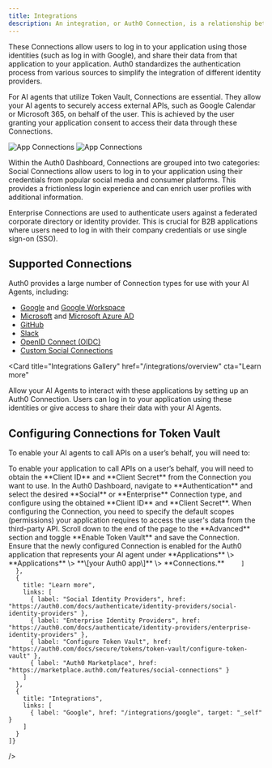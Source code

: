 ```yaml
---
title: Integrations
description: An integration, or Auth0 Connection, is a relationship between Auth0 and a source of users, such as third-party applications (like Slack or Salesforce) or external Identity Providers (like Google or Microsoft).
---
```


These Connections allow users to log in to your application using those identities (such as log in with Google), and share their data from that application to your application. Auth0 standardizes the authentication process from various sources to simplify the integration of different identity providers.

For AI agents that utilize Token Vault, Connections are essential. They allow your AI agents to securely access external APIs, such as Google Calendar or Microsoft 365, on behalf of the user. This is achieved by the user granting your application consent to access their data through these Connections.

<Frame>
  <img
    className="hidden dark:block"
    src="/img/intro/app_connections_diagram_dark.png"
    alt="App Connections"
  />
  <img
    className="block dark:hidden"
    src="/img/intro/app_connections_diagram_light.png"
    alt="App Connections"
  />
</Frame>


Within the Auth0 Dashboard, Connections are grouped into two categories: Social Connections allow users to log in to your application using their credentials from popular social media and consumer platforms. This provides a frictionless login experience and can enrich user profiles with additional information.

Enterprise Connections are used to authenticate users against a federated corporate directory or identity provider. This is crucial for B2B applications where users need to log in with their company credentials or use single sign-on (SSO).

## Supported Connections

Auth0 provides a large number of Connection types for use with your AI Agents, including:

- [Google](/integrations/google) and [Google Workspace](/integrations/google-workspace)
- [Microsoft](/integrations/microsoft) and [Microsoft Azure AD](/integrations/microsoft-azure)
- [GitHub](/integrations/github)
- [Slack](/integrations/slack)
- [OpenID Connect (OIDC)](/integrations/oidc)
- [Custom Social Connections](/integrations/oauth2)

<Card
  title="Integrations Gallery"
  href="/integrations/overview"
  cta="Learn more"
>
Allow your AI Agents to interact with these applications by setting up an Auth0 Connection. Users can log in to your application using these identities or give access to share their data with your AI Agents.
</Card>

## Configuring Connections for Token Vault

To enable your AI agents to call APIs on a user’s behalf, you will need to:

<Steps>
  <Step title="Obtain client credentials">
    To enable your application to call APIs on a user’s behalf, you will need to
    obtain the **Client ID** and **Client Secret** from the Connection you want
    to use.
  </Step>
  <Step title="Create and configure the Connection">
    In the Auth0 Dashboard, navigate to **Authentication** and select the
    desired **Social** or **Enterprise** Connection type, and configure using
    the obtained **Client ID** and **Client Secret**.
  </Step>
  <Step title="Request the necessary scopes">
    When configuring the Connection, you need to specify the default scopes
    (permissions) your application requires to access the user's data from the
    third-party API.
  </Step>
  <Step title="Enable Token Vault on the Connection">
    Scroll down to the end of the page to the **Advanced** section and toggle
    **Enable Token Vault** and save the Connection.
  </Step>
  <Step title="Enable the Connection for your application">
    Ensure that the newly configured Connection is enabled for the Auth0
    application that represents your AI agent under **Applications** \>
    **Applications** \> **\[your Auth0 app\]** \> **Connections.**
  </Step>
</Steps>


<Panel>
  <OverviewTocs
    sections={[
      {
        title: "Get started",
        links: [
          { label: "Calling third-party Party APIs", href: "/calling-apis/langgraph/get-started/call-others-apis-on-users-behalf", target: "_self" }

        ]
      },
      {
        title: "Learn more",
        links: [
          { label: "Social Identity Providers", href: "https://auth0.com/docs/authenticate/identity-providers/social-identity-providers" },
          { label: "Enterprise Identity Providers", href: "https://auth0.com/docs/authenticate/identity-providers/enterprise-identity-providers" },
          { label: "Configure Token Vault", href: "https://auth0.com/docs/secure/tokens/token-vault/configure-token-vault" },
          { label: "Auth0 Marketplace", href: "https://marketplace.auth0.com/features/social-connections" }
        ]
      },
      {
        title: "Integrations",
        links: [
          { label: "Google", href: "/integrations/google", target: "_self" }
        ]
      }
    ]}
  />
</Panel>
